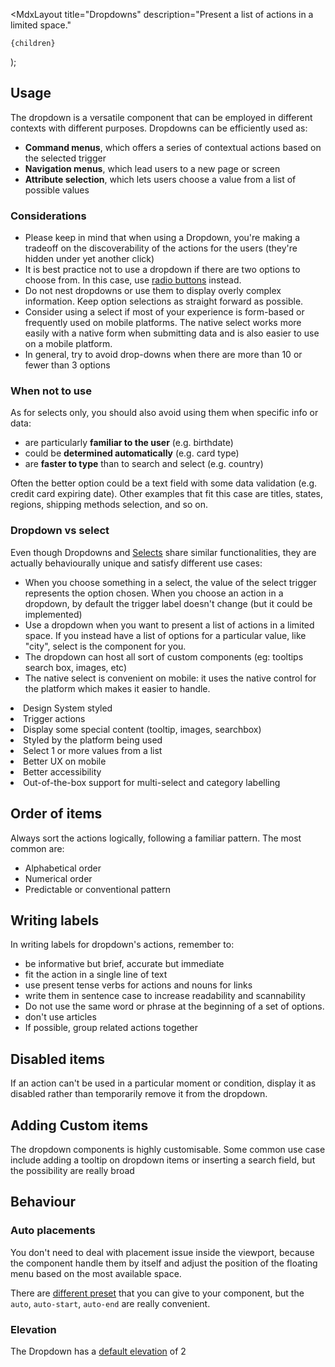 
  <MdxLayout
    title="Dropdowns"
    description="Present a list of actions in a limited space."
  >
    {children}
  </MdxLayout>
);

## Usage

The dropdown is a versatile component that can be employed in different contexts with different purposes. Dropdowns can be efficiently used as:

- **Command menus**, which offers a series of contextual actions based on the selected trigger
- **Navigation menus**, which lead users to a new page or screen
- **Attribute selection**, which lets users choose a value from a list of possible values

### Considerations

- Please keep in mind that when using a Dropdown, you're making a tradeoff on the discoverability of the actions for the users (they're hidden under yet another click)
- It is best practice not to use a dropdown if there are two options to choose
  from. In this case, use [radio buttons](/develop/components/selection-controls/) instead.
- Do not nest dropdowns or use them to display overly complex information. Keep option selections as straight forward as possible.
- Consider using a select if most of your experience is form-based or frequently used on mobile platforms. The native select works more easily with a native form when submitting data and is also easier to use on a mobile platform.
- In general, try to avoid drop-downs when there are more than 10 or fewer than 3 options

### When not to use

As for selects only, you should also avoid using them when specific info or data:

- are particularly **familiar to the user** (e.g. birthdate)
- could be **determined automatically** (e.g. card type)
- are **faster to type** than to search and select (e.g. country)

Often the better option could be a text field with some data validation (e.g. credit card expiring date). Other examples that fit this case are titles, states, regions, shipping methods selection, and so on.

### Dropdown vs select

Even though Dropdowns and [Selects](/develop/components/select/) share similar functionalities, they are actually behaviourally unique and satisfy different use cases:

- When you choose something in a select, the value of the select trigger represents the option chosen. When you choose an action in a dropdown, by default the trigger label doesn't change (but it could be implemented)
- Use a dropdown when you want to present a list of actions in a limited space. If you instead have a list of options for a particular value, like "city", select is the component for you.
- The dropdown can host all sort of custom components (eg: tooltips search box, images, etc)
- The native select is convenient on mobile: it uses the native control for the platform which makes it easier to handle.

<Stack direction="row" wrap columnGap={16} rowGap={24} verticalAlign="start">
  <Stack direction="column" rowGap={8} style={{ maxWidth: "35ch" }}>
    <Title level="5">Dropdown</Title>
    <List marker="check" markerColor="var(--highlight-green-foreground)">
      <li>Design System styled</li>
      <li>Trigger actions</li>
      <li>Display some special content (tooltip, images, searchbox)</li>
    </List>
  </Stack>
  <Stack direction="column" rowGap={8} style={{ maxWidth: "35ch" }}>
    <Title level="5">Select</Title>
    <List marker="check" markerColor="var(--highlight-green-foreground)">
      <li>Styled by the platform being used</li>
      <li>Select 1 or more values from a list</li>
      <li>Better UX on mobile</li>
      <li>Better accessibility</li>
      <li>Out-of-the-box support for multi-select and category labelling</li>
    </List>
  </Stack>
</Stack>

## Order of items

Always sort the actions logically, following a familiar pattern. The most common are:

- Alphabetical order
- Numerical order
- Predictable or conventional pattern

<Stack direction="row" columnGap={24}>
  <HintCard isBad image="/design/recipes/dropdowns/order-dont.png" />
  <HintCard image="/design/recipes/dropdowns/order-do.png" />
</Stack>

## Writing labels

In writing labels for dropdown's actions, remember to:

- be informative but brief, accurate but immediate
- fit the action in a single line of text
- use present tense verbs for actions and nouns for links
- write them in sentence case to increase readability and scannability
- Do not use the same word or phrase at the beginning of a set of options.
- don't use articles
- If possible, group related actions together

<Stack direction="row" columnGap={24}>
  <HintCard isBad image="/design/recipes/dropdowns/labels-dont.png" />
  <HintCard image="/design/recipes/dropdowns/labels-do.png" />
</Stack>

## Disabled items

If an action can't be used in a particular moment or condition, display it as disabled rather than temporarily remove it from the dropdown.

<Stack direction="row" columnGap={24}>
  <HintCard isBad image="/design/recipes/dropdowns/disabled-dont.png" />
  <HintCard image="/design/recipes/dropdowns/disabled-do.png" />
</Stack>

## Adding Custom items

The dropdown components is highly customisable. Some common use case include adding a tooltip on dropdown items or inserting a search field, but the possibility are really broad

<ThemedImg
  alt="A dropdown with some custom components inside it: tab, disclosure"
  src="/design/recipes/dropdowns/custom-items.png"
/>

## Behaviour

### Auto placements

You don't need to deal with placement issue inside the viewport, because the component handle them by itself and adjust the position of the floating menu based on the most available space.

There are [different preset](/develop/components/dropdown/#dropdown) that you can give to your component, but the `auto`, `auto-start`, `auto-end` are really convenient.

### Elevation

The Dropdown has a [default elevation](/design/foundations/elevations/#default-elevations) of 2
